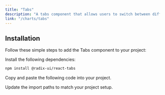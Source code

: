 ```yaml
---
title: "Tabs"
description: "A tabs component that allows users to switch between different views."
link: "/charts/tabs"
---
```


<ComponentPreview name="tabs-demo" />

## Installation

Follow these simple steps to add the Tabs component to your project:

<Steps>

<Step>Install the following dependencies:</Step>

```bash
npm install @radix-ui/react-tabs
```

<Step>Copy and paste the following code into your project.</Step>

<CollapsibleSource name="tabs" path="components/ui/tabs.tsx" />

<Step>Update the import paths to match your project setup.</Step>

</Steps>
